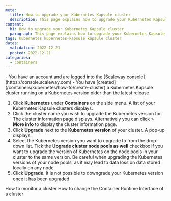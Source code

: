 ```yaml
---
meta:
  title: How to upgrade your Kubernetes Kapsule cluster
  description: This page explains how to upgrade your Kubernetes Kapsule cluster
content:
  h1: How to upgrade your Kubernetes Kapsule cluster
  paragraph: This page explains how to upgrade your Kubernetes Kapsule cluster
tags: kubernetes kubernetes-kapsule kapsule cluster 
dates:
  validation: 2022-12-21
  posted: 2022-12-21
categories:
  - containers
---
```


<Macro id="iam-requirements" />

<Message type="requirement">
  - You have an account and are logged into the [Scaleway console](https://console.scaleway.com) 
  - You have [created](/containers/kubernetes/how-to/create-cluster) a Kubernetes Kapsule cluster running on a Kubernetes version older than the latest release
</Message>

1. Click **Kubernetes** under **Containers** on the side menu. A list of your Kubernetes Kapsule clusters displays.
2. Click the cluster name you wish to upgrade the Kubernetes version for. The cluster information page displays.
    <Message type="tip">
      Alternatively you can click <Icon name="more" /> > **More info** to display the cluster information page.
    </Message>
3. Click **Upgrade** next to the **Kubernetes version** of your cluster. A pop-up displays.
    <Lightbox src="scaleway-kubernetes-cluster-upgrade.webp" alt="" />
4. Select the Kubernetes version you want to upgrade to from the drop-down list. Tick the **Upgrade cluster node pools as well** checkbox if you want to upgrade the version of Kubernetes on the node pools in your cluster to the same version. 
    <Lightbox src="scaleway-kubernetes-version-select.webp" alt="" />
    <Message type="important">
      Be careful when upgrading the Kubernetes versions of your node pools, as it may lead to data loss on data stored locally on any node.
    </Message>
 5. Click **Upgrade**. 
    <Message type="note">
      It is not possible to downgrade your Kubernetes version once it has been upgraded. 
    </Message>

<Navigation title="See Also">
  <PreviousButton to="/containers/kubernetes/how-to/monitor-cluster/">How to monitor a cluster</PreviousButton>
  <NextButton to="/containers/kubernetes/how-to/change-container-runtime-interface/">How to change the Container Runtime Interface of a cluster</NextButton>
</Navigation>
